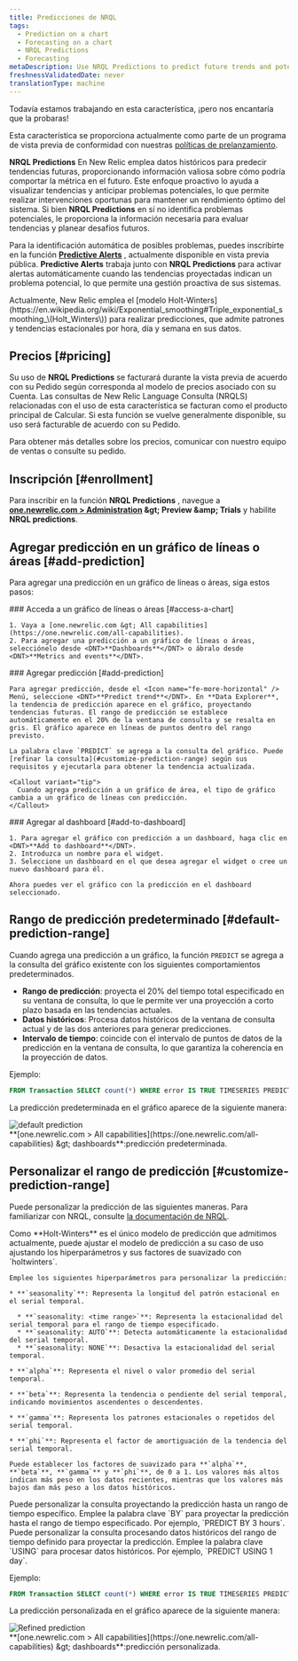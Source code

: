 ```yaml
---
title: Predicciones de NRQL
tags:
  - Prediction on a chart
  - Forecasting on a chart
  - NRQL Predictions
  - Forecasting
metaDescription: Use NRQL Predictions to predict future trends and potential performance issues.
freshnessValidatedDate: never
translationType: machine
---
```


<Callout title="avance">
  Todavía estamos trabajando en esta característica, ¡pero nos encantaría que la probaras!

  Esta característica se proporciona actualmente como parte de un programa de vista previa de conformidad con nuestras [políticas de prelanzamiento](/docs/licenses/license-information/referenced-policies/new-relic-pre-release-policy).
</Callout>

<DNT>**NRQL Predictions**</DNT> En New Relic emplea datos históricos para predecir tendencias futuras, proporcionando información valiosa sobre cómo podría comportar la métrica en el futuro. Este enfoque proactivo lo ayuda a visualizar tendencias y anticipar problemas potenciales, lo que permite realizar intervenciones oportunas para mantener un rendimiento óptimo del sistema. Si bien <DNT>**NRQL Predictions**</DNT> en sí no identifica problemas potenciales, le proporciona la información necesaria para evaluar tendencias y planear desafíos futuros.

Para la identificación automática de posibles problemas, puedes inscribirte en la función <DNT>**[Predictive Alerts](/docs/query-your-data/explore-query-data/use-charts/nrql-predictions)**</DNT> , actualmente disponible en vista previa pública. <DNT>**Predictive Alerts**</DNT> trabaja junto con <DNT>**NRQL Predictions**</DNT> para activar alertas automáticamente cuando las tendencias proyectadas indican un problema potencial, lo que permite una gestión proactiva de sus sistemas.

<Callout variant="tip">
  Actualmente, New Relic emplea el [modelo Holt-Winters](https://en.wikipedia.org/wiki/Exponential_smoothing#Triple_exponential_smoothing_\(Holt_Winters\)) para realizar predicciones, que admite patrones y tendencias estacionales por hora, día y semana en sus datos.
</Callout>

## Precios [#pricing]

Su uso de <DNT>**NRQL Predictions**</DNT> se facturará durante la vista previa de acuerdo con su Pedido según corresponda al modelo de precios asociado con su Cuenta. Las consultas de New Relic Language Consulta (NRQLS) relacionadas con el uso de esta característica se facturan como el producto principal de Calcular. Si esta función se vuelve generalmente disponible, su uso será facturable de acuerdo con su Pedido.

Para obtener más detalles sobre los precios, comunicar con nuestro equipo de ventas o consulte su pedido.

## Inscripción [#enrollment]

Para inscribir en la función <DNT>**NRQL Predictions**</DNT> , navegue a <DNT>**[one.newrelic.com &gt; Administration](https://one.newrelic.com//admin-portal) &amp;gt; Preview &amp;amp; Trials**</DNT> y habilite <DNT>**NRQL predictions**</DNT>.

## Agregar predicción en un gráfico de líneas o áreas [#add-prediction]

Para agregar una predicción en un gráfico de líneas o áreas, siga estos pasos:

<Steps>
  <Step>
    ### Acceda a un gráfico de líneas o áreas [#access-a-chart]

    1. Vaya a [one.newrelic.com &gt; All capabilities](https://one.newrelic.com/all-capabilities).
    2. Para agregar una predicción a un gráfico de líneas o áreas, selecciónelo desde <DNT>**Dashboards**</DNT> o ábralo desde <DNT>**Metrics and events**</DNT>.
  </Step>

  <Step>
    ### Agregar predicción [#add-prediction]

    Para agregar predicción, desde el <Icon name="fe-more-horizontal" /> Menú, seleccione <DNT>**Predict trend**</DNT>. En **Data Explorer**, la tendencia de predicción aparece en el gráfico, proyectando tendencias futuras. El rango de predicción se establece automáticamente en el 20% de la ventana de consulta y se resalta en gris. El gráfico aparece en líneas de puntos dentro del rango previsto.

    La palabra clave `PREDICT` se agrega a la consulta del gráfico. Puede [refinar la consulta](#customize-prediction-range) según sus requisitos y ejecutarla para obtener la tendencia actualizada.

    <Callout variant="tip">
      Cuando agrega predicción a un gráfico de área, el tipo de gráfico cambia a un gráfico de líneas con predicción.
    </Callout>
  </Step>

  <Step>
    ### Agregar al dashboard [#add-to-dashboard]

    1. Para agregar el gráfico con predicción a un dashboard, haga clic en <DNT>**Add to dashboard**</DNT>.
    2. Introduzca un nombre para el widget.
    3. Seleccione un dashboard en el que desea agregar el widget o cree un nuevo dashboard para él.

    Ahora puedes ver el gráfico con la predicción en el dashboard seleccionado.
  </Step>
</Steps>

## Rango de predicción predeterminado [#default-prediction-range]

Cuando agrega una predicción a un gráfico, la función `PREDICT` se agrega a la consulta del gráfico existente con los siguientes comportamientos predeterminados.

* **Rango de predicción**: proyecta el 20% del tiempo total especificado en su ventana de consulta, lo que le permite ver una proyección a corto plazo basada en las tendencias actuales.
* **Datos históricos**: Procesa datos históricos de la ventana de consulta actual y de las dos anteriores para generar predicciones.
* **Intervalo de tiempo**: coincide con el intervalo de puntos de datos de la predicción en la ventana de consulta, lo que garantiza la coherencia en la proyección de datos.

Ejemplo:

```sql
FROM Transaction SELECT count(*) WHERE error IS TRUE TIMESERIES PREDICT
```

La predicción predeterminada en el gráfico aparece de la siguiente manera:

<img title="default prediction" alt="default prediction" src="/images/nrql-predictions-default.webp" />

<figcaption>
  <DNT>**[one.newrelic.com &gt; All capabilities](https://one.newrelic.com/all-capabilities) &amp;gt; dashboards**</DNT>:predicción predeterminada.
</figcaption>

## Personalizar el rango de predicción [#customize-prediction-range]

Puede personalizar la predicción de las siguientes maneras. Para familiarizar con NRQL, consulte [la documentación de NRQL](/docs/nrql/get-started/introduction-nrql-new-relics-query-language).

<CollapserGroup>
  <Collapser id="hyperparameters" title="Personalice la consulta empleando hiperparámetros y sus niveles de suavizado">
    Como <DNT>**Holt-Winters**</DNT> es el único modelo de predicción que admitimos actualmente, puede ajustar el modelo de predicción a su caso de uso ajustando los hiperparámetros y sus factores de suavizado con `holtwinters`.

    Emplee los siguientes hiperparámetros para personalizar la predicción:

    * **`seasonality`**: Representa la longitud del patrón estacional en el serial temporal.

      * **`seasonality: <time range>`**: Representa la estacionalidad del serial temporal para el rango de tiempo especificado.
      * **`seasonality: AUTO`**: Detecta automáticamente la estacionalidad del serial temporal.
      * **`seasonality: NONE`**: Desactiva la estacionalidad del serial temporal.

    * **`alpha`**: Representa el nivel o valor promedio del serial temporal.

    * **`beta`**: Representa la tendencia o pendiente del serial temporal, indicando movimientos ascendentes o descendentes.

    * **`gamma`**: Representa los patrones estacionales o repetidos del serial temporal.

    * **`phi`**: Representa el factor de amortiguación de la tendencia del serial temporal.

    Puede establecer los factores de suavizado para **`alpha`**, **`beta`**, **`gamma`** y **`phi`**, de 0 a 1. Los valores más altos indican más peso en los datos recientes, mientras que los valores más bajos dan más peso a los datos históricos.
  </Collapser>

  <Collapser id="prediction-range" title="Personalizar la consulta por rango de predicción">
    Puede personalizar la consulta proyectando la predicción hasta un rango de tiempo específico. Emplee la palabra clave `BY` para proyectar la predicción hasta el rango de tiempo especificado. Por ejemplo, `PREDICT BY 3 hours`.
  </Collapser>

  <Collapser id="historical-data-range" title="Personalice la consulta procesando datos históricos para un rango de tiempo específico">
    Puede personalizar la consulta procesando datos históricos del rango de tiempo definido para proyectar la predicción. Emplee la palabra clave `USING` para procesar datos históricos. Por ejemplo, `PREDICT USING 1 day`.
  </Collapser>
</CollapserGroup>

Ejemplo:

```sql
FROM Transaction SELECT count(*) WHERE error IS TRUE TIMESERIES PREDICT holtwinters(beta: 0.5) BY 3 hours USING 1 day
```

La predicción personalizada en el gráfico aparece de la siguiente manera:

<img title="Refined prediction" alt="Refined prediction" src="/images/nrql-predictions-refined.webp" />

<figcaption>
  <DNT>**[one.newrelic.com &gt; All capabilities](https://one.newrelic.com/all-capabilities) &amp;gt; dashboards**</DNT>:predicción personalizada.
</figcaption>